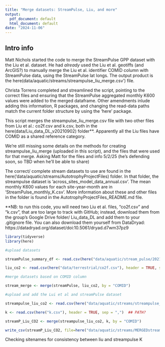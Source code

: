 ```yaml
---
title: "Merge datasets: StreamPulse, Liu, and more"
output:
  pdf_document: default
  html_document: default
date: "2024-11-06"
---
```


## Intro info

Matt Nichols started the code to merge the StreamPulse GPP dataset with the Liu et al. dataset. He had *already* used the Liu et al. geotiffs (and ArcGIS?) to manually merge the Liu et al. identifier COMID column with StreamPulse data, using the StreamPulse lat longs. The output product is the here(data/aquatic/streams/streampulse_liu_merge.csv') file. 

Christa Torrens completed and streamlined the script, pointing to the correct files and ensuring that the StreamPulse aggregated monthly K600 values were added to the merged dataframe. Other amendments inlude adding this information, R packages, and changing the read-data paths match the current folder structure by using the 'here' package. 

This script merges the streampulse_liu_merge.csv file with two other files from Liu et al.: co2f.csv and k.csv, both in the here(data/Liu_data_DL_v20210902) folder**. Apparently all the Liu files have COMID as a shared reference category. 

We're still missing some details on the methods for creating streampulse_liu_merge (uploaded in this script), and the files that were used for that merge.  Asking Matt for the files and info 5/2/25 (he's defending soon, so TBD when he'll be able to share)

The correct/ complete stream datasets to use are found in the here('data/aquatic/streams/AutotrophyProjectFiles) folder. In that folder, the streampulse dataset is 'across_sites_model_data_annual.csv'. The mean monthly K600 values for each site-year-month are in 'StreamPulse_monthly_K.csv'. More information about these and other files in the folder is found in the AutotrophyProjectFiles_README.md file. 

**NB: to run this code, you will need two  Liu et al. files, "co2f.csv" and "k.csv", that are too large to track with GitHub; instead, download them from the group's Google Drive folder/ Liu_data_DL and add them to your .gitignore file. You can also download them  yourself from DataDryad: https://datadryad.org/dataset/doi:10.5061/dryad.d7wm37pz9



```r

library(tidyverse)
library(here)

```


```r
#upload datasets

streamPulse_summary_df <- read.csv(here("data/aquatic/stream_pulse/20210902_streampulse_synthesis_statset.csv"), header = TRUE, sep = ",")

liu_co2 <- read.csv(here("data/terrestrial/co2f.csv"), header = TRUE, sep = ",")

#merge datasets based on COMID column

stream_merge <- merge(streamPulse, liu_co2, by = "COMID")

```

```r
#upload and add the Lui et al and streamPulse dataset

streampulse_liu_co2 <- read.csv(here("data/aquatic/streams/streampulse_liu_merge.csv"), header = TRUE, sep = ",")

k <- read.csv(here("k.csv"), header = TRUE, sep = ",")  ## PATH? 

```

```r
streamP_Liu_CO2 <- merge(streampulse_liu_co2, k, by = "COMID")

write_csv(streamP_Liu_CO2, file=here("data/aquatic/streams/MERGEDstreamPulse_Liu.csv"))
```

Checking sitenames for consistency between liu and streampulse K
```r




```

